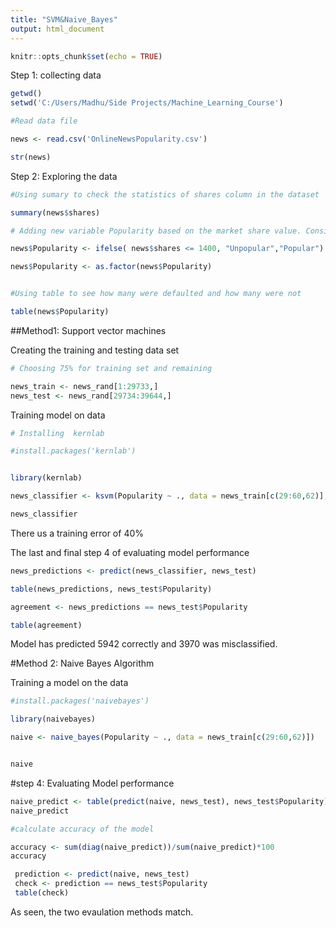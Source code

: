 ```yaml
---
title: "SVM&Naive_Bayes"
output: html_document
---
```


```r
knitr::opts_chunk$set(echo = TRUE)
```


Step 1: collecting data 

```r
getwd()
setwd('C:/Users/Madhu/Side Projects/Machine_Learning_Course')

#Read data file

news <- read.csv('OnlineNewsPopularity.csv')

str(news)

```

Step 2: Exploring the data


```r
#Using sumary to check the statistics of shares column in the dataset

summary(news$shares)

# Adding new variable Popularity based on the market share value. Considering the median value of 1400 to make a splut in the data as popular and unpopular 

news$Popularity <- ifelse( news$shares <= 1400, "Unpopular","Popular")

news$Popularity <- as.factor(news$Popularity)


#Using table to see how many were defaulted and how many were not

table(news$Popularity)

```


##Method1: Support vector machines

Creating the training and testing data set

```r
# Choosing 75% for training set and remaining 

news_train <- news_rand[1:29733,]
news_test <- news_rand[29734:39644,]


```

 Training model on data 


```r
# Installing  kernlab

#install.packages('kernlab')


library(kernlab)

news_classifier <- ksvm(Popularity ~ ., data = news_train[c(29:60,62)], kernel = "vanilladot")

news_classifier

```

There us a training error of 40%

The last and final step 4 of evaluating model performance

```r

news_predictions <- predict(news_classifier, news_test)

table(news_predictions, news_test$Popularity)

agreement <- news_predictions == news_test$Popularity

table(agreement)

```

 Model has predicted 5942 correctly and 3970 was misclassified. 


#Method 2: Naive Bayes Algorithm  


Training a model on the data

```r

#install.packages('naivebayes')

library(naivebayes)

naive <- naive_bayes(Popularity ~ ., data = news_train[c(29:60,62)])


naive

```


#step 4: Evaluating Model performance

```r

naive_predict <- table(predict(naive, news_test), news_test$Popularity)
naive_predict

```

```r

#calculate accuracy of the model 

accuracy <- sum(diag(naive_predict))/sum(naive_predict)*100
accuracy

```

```r
 prediction <- predict(naive, news_test)
 check <- prediction == news_test$Popularity
 table(check)

```

As seen, the two evaulation methods match.  
